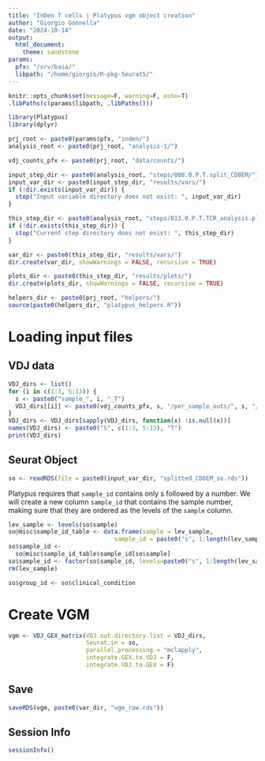 ```yaml
---
title: "InDen T cells | Platypus vgm object creation"
author: "Giorgio Gonnella"
date: "2024-10-14"
output:
  html_document:
    theme: sandstone
params:
  pfx: "/srv/baia/"
  libpath: "/home/giorgio/R-pkg-Seurat5/"
---
```


```r
knitr::opts_chunk$set(message=F, warning=F, echo=T)
.libPaths(c(params$libpath, .libPaths()))

library(Platypus)
library(dplyr)

prj_root <- paste0(params$pfx, "inden/")
analysis_root <- paste0(prj_root, "analysis-1/")

vdj_counts_pfx <- paste0(prj_root, "data/counts/")

input_step_dir <- paste0(analysis_root, "steps/008.0.P.T.split_CD8EM/")
input_var_dir <- paste0(input_step_dir, "results/vars/")
if (!dir.exists(input_var_dir)) {
  stop("Input variable directory does not exist: ", input_var_dir)
}

this_step_dir <- paste0(analysis_root, "steps/013.0.P.T.TCR_analysis.platypus/")
if (!dir.exists(this_step_dir)) {
  stop("Current step directory does not exist: ", this_step_dir)
}

var_dir <- paste0(this_step_dir, "results/vars/")
dir.create(var_dir, showWarnings = FALSE, recursive = TRUE)

plots_dir <- paste0(this_step_dir, "results/plots/")
dir.create(plots_dir, showWarnings = FALSE, recursive = TRUE)

helpers_dir <- paste0(prj_root, "helpers/")
source(paste0(helpers_dir, "platypus_helpers.R"))
```

# Loading input files

## VDJ data

```r
VDJ_dirs <- list()
for (i in c(1:3, 5:13)) {
  s <- paste0("sample_", i, "_T")
  VDJ_dirs[[i]] <- paste0(vdj_counts_pfx, s, "/per_sample_outs/", s, "/vdj_t")
}
VDJ_dirs <- VDJ_dirs[sapply(VDJ_dirs, function(x) !is.null(x))]
names(VDJ_dirs) <- paste0("S", c(1:3, 5:13), "T")
print(VDJ_dirs)
```

## Seurat Object

```r
so <- readRDS(file = paste0(input_var_dir, "splitted_CD8EM_so.rds"))
```

Platypus requires that ``sample_id`` contains only s followed by a number.
We will create a new column ``sample_id`` that contains the sample number,
making sure that they are ordered as the levels of the ``sample`` column.

```r
lev_sample <- levels(so$sample)
so@misc$sample_id_table <- data.frame(sample = lev_sample,
                              sample_id = paste0("s", 1:length(lev_sample)))
so$sample_id <-
  so@misc$sample_id_table$sample_id[so$sample]
so$sample_id <- factor(so$sample_id, levels=paste0("s", 1:length(lev_sample)))
rm(lev_sample)
```

```r
so$group_id <- so$clinical_condition
```

# Create VGM

```r
vgm <- VDJ_GEX_matrix(VDJ.out.directory.list = VDJ_dirs,
                      Seurat.in = so,
                      parallel.processing = "mclapply",
                      integrate.GEX.to.VDJ = F,
                      integrate.VDJ.to.GEX = F)
```

## Save

```r
saveRDS(vgm, paste0(var_dir, "vgm_raw.rds"))
```

## Session Info

```r
sessionInfo()
```

